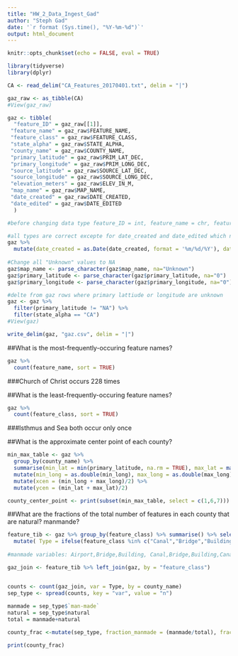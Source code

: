 ```yaml
---
title: "HW_2_Data_Ingest_Gad"
author: "Steph Gad"
date: '`r format (Sys.time(), "%Y-%m-%d")`'
output: html_document
---
```


```r
knitr::opts_chunk$set(echo = FALSE, eval = TRUE)
```

```r

library(tidyverse)
library(dplyr)

CA <- read_delim("CA_Features_20170401.txt", delim = "|")

gaz_raw <- as_tibble(CA)
#View(gaz_raw)

gaz <- tibble( 
  "feature_ID" = gaz_raw[[1]],
 "feature_name" = gaz_raw$FEATURE_NAME, 
 "feature_class" = gaz_raw$FEATURE_CLASS,
 "state_alpha" = gaz_raw$STATE_ALPHA,
 "county_name" = gaz_raw$COUNTY_NAME,
 "primary_latitude" = gaz_raw$PRIM_LAT_DEC,
 "primary_longitude" = gaz_raw$PRIM_LONG_DEC,
 "source_latitude" = gaz_raw$SOURCE_LAT_DEC,
 "source_longitude" = gaz_raw$SOURCE_LONG_DEC,
 "elevation_meters" = gaz_raw$ELEV_IN_M,
 "map_name" = gaz_raw$MAP_NAME,
 "date_created" = gaz_raw$DATE_CREATED,
 "date_edited" = gaz_raw$DATE_EDITED
  )

#before changing data type feature_ID = int, feature_name = chr, feature_class = chr, state_alpha = chr, county_name = char, primary_latitude_dms = chr, primary_longitude_dma = chr, source_latitude_dms = chr, sources_longitiude_dms = chr, elevation_meters = int, map_name = chr, date_created = chr, date_edited = chr

#all types are correct excepte for date_created and date_edited which need to be changed from chr to date
gaz %>%
  mutate(date_created = as.Date(date_created, format = '%m/%d/%Y'), date_edited = as.Date(date_edited, format = '%m/%d/%y'))
 
#Change all "Unknown" values to NA
gaz$map_name <- parse_character(gaz$map_name, na="Unknown")
gaz$primary_latitude <- parse_character(gaz$primary_latitude, na="0")
gaz$primary_longitude <- parse_character(gaz$primary_longitude, na="0")

#delte from gaz rows where primary lattiude or longitude are unknown
gaz <- gaz %>%
  filter(primary_latitude != "NA") %>%
  filter(state_alpha == "CA")
#View(gaz)

write_delim(gaz, "gaz.csv", delim = "|")
```


##What is the most-frequently-occuring feature names? 
```r
gaz %>%
  count(feature_name, sort = TRUE)
```
###Church of Christ occurs 228 times

##What is the least-frequently-occuring feature names? 
```r
gaz %>%
  count(feature_class, sort = TRUE)
```
###Isthmus and Sea both occur only once 

##What is the approximate center point of each county? 
```r

min_max_table <- gaz %>%
  group_by(county_name) %>%
  summarise(min_lat = min(primary_latitude, na.rm = TRUE), max_lat = max(primary_latitude, na.rm = TRUE), min_long = min(primary_longitude, na.rm = TRUE), max_long = max(primary_longitude, na.rm = TRUE)) %>%
  mutate(min_long = as.double(min_long), max_long = as.double(max_long), min_lat = as.double(min_lat), max_lat = as.double(max_lat)) %>%
  mutate(xcen = (min_long + max_long)/2) %>%
  mutate(ycen = (min_lat + max_lat)/2) 

county_center_point <- print(subset(min_max_table, select = c(1,6,7))) 

```
##What are the fractions of the total number of features in each county that are natural? manmande? 

```r

feature_tib <- gaz %>% group_by(feature_class) %>% summarise() %>% select(feature_class) %>%
  mutate( Type = ifelse(feature_class %in% c("Canal","Bridge","Building","Canal","Cemetery","Census","Church","Civil","Crossing","Dam","Harbor","Hospital","Levee","Locale","Military","Oilfield","Populated Place","Post","Office","Reserve","Reservoir","School","Tower","Trail","Tunnel","Well"), "man-made","natural"))
 
#manmade variables: Airport,Bridge,Building, Canal,Bridge,Building,Canal,Cemetery,Census,Church,Civil,Crossing,Dam,Harbor,Hospital,Levee,Locale,Military,Oilfield,Populated Place,Post Office,Reserve,Reservoir,School,Tower,Trail,Tunnel,Well

gaz_join <- feature_tib %>% left_join(gaz, by = "feature_class") 


counts <- count(gaz_join, var = Type, by = county_name)
sep_type <- spread(counts, key = "var", value = "n")
 
manmade = sep_type$`man-made`
natural = sep_type$natural
total = manmade+natural

county_frac <-mutate(sep_type, fraction_manmade = (manmade/total), fraction_natural = (natural/total))

print(county_frac)
  

```

